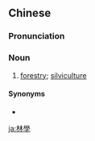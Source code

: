 {{also|林学}}
==Chinese==
{{zh-forms|s=林学}}

===Pronunciation===
{{zh-pron
|m=línxué
|cat=n
}}

===Noun===
{{zh-noun}}

# [[forestry]]; [[silviculture]]

====Synonyms====
* {{zh-l|造林學}}

[[ja:林學]]